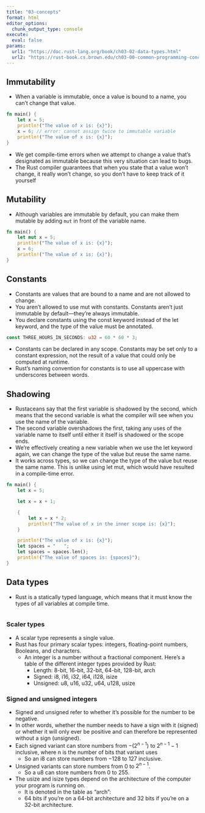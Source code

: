 ```yaml
---
title: "03-concepts"
format: html
editor_options: 
  chunk_output_type: console
execute:
  eval: false
params: 
  url1: "https://doc.rust-lang.org/book/ch03-02-data-types.html"
  url2: "https://rust-book.cs.brown.edu/ch03-00-common-programming-concepts.html"
---
```


## Immutability

- When a variable is immutable, once a value is bound to a name, you can’t change that value.

```rust
fn main() {
    let x = 5;
    println!("The value of x is: {x}");
    x = 6; // error: cannot assign twice to immutable variable
    println!("The value of x is: {x}");
}
```

- We get compile-time errors when we attempt to change a value that’s designated as immutable because this very situation can lead to bugs.
- The Rust compiler guarantees that when you state that a value won’t change, it really won’t change, so you don’t have to keep track of it yourself

## Mutability

- Although variables are immutable by default, you can make them mutable by adding `mut` in front of the variable name.

```rust
fn main() {
    let mut x = 5;
    println!("The value of x is: {x}");
    x = 6;
    println!("The value of x is: {x}");
}
```

## Constants

- Constants are values that are bound to a name and are not allowed to change.
- You aren’t allowed to use mut with constants. Constants aren’t just immutable by default—they’re always immutable.
- You declare constants using the const keyword instead of the let keyword, and the type of the value must be annotated.

```rust
const THREE_HOURS_IN_SECONDS: u32 = 60 * 60 * 3;
```

- Constants can be declared in any scope. Constants may be set only to a constant expression, not the result of a value that could only be computed at runtime.
- Rust’s naming convention for constants is to use all uppercase with underscores between words.

## Shadowing

- Rustaceans say that the first variable is shadowed by the second, which means that the second variable is what the compiler will see when you use the name of the variable.
- The second variable overshadows the first, taking any uses of the variable name to itself until either it itself is shadowed or the scope ends.
- We’re effectively creating a new variable when we use the let keyword again, we can change the type of the value but reuse the same name.
- It works across types, so we can change the type of the value but reuse the same name. This is unlike using let mut, which would have resulted in a compile-time error.

```rust
fn main() {
    let x = 5;

    let x = x + 1;

    {
        let x = x * 2;
        println!("The value of x in the inner scope is: {x}");
    }

    println!("The value of x is: {x}");
    let spaces = "   ";
    let spaces = spaces.len();
    println!("The value of spaces is: {spaces}");
}
```

## Data types

- Rust is a statically typed language, which means that it must know the types of all variables at compile time.


```rust

```

### Scaler types

-  A scalar type represents a single value.
- Rust has four primary scalar types: integers, floating-point numbers, Booleans, and characters.
  - An integer is a number without a fractional component. Here's a table of the different integer types provided by Rust:
    - Length: 8-bit, 16-bit, 32-bit, 64-bit, 128-bit, arch
    - Signed: i8, i16, i32, i64, i128, isize
    - Unsigned: u8, u16, u32, u64, u128, usize

### Signed and unsigned integers
 
- Signed and unsigned refer to whether it’s possible for the number to be negative.
- In other words, whether the number needs to have a sign with it (signed) or whether it will only ever be positive and can therefore be represented without a sign (unsigned).
- Each signed variant can store numbers from $-(2^{n - 1})$ to $2^{n-1}-1$ inclusive, where n is the number of bits that variant uses
  - So an i8 can store numbers from $-128$ to $127$ inclusive.
- Unsigned variants can store numbers from 0 to $2^{n - 1}$.
  - So a u8 can store numbers from 0 to 255.
- The usize and isize types depend on the architecture of the computer your program is running on. 
  - It is denoted in the table as “arch”: 
  - 64 bits if you’re on a 64-bit architecture and 32 bits if you’re on a 32-bit architecture.


